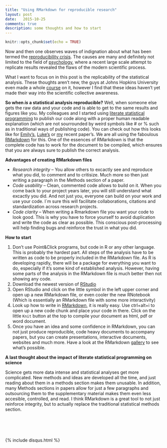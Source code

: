 ```yaml
---
title: "Using RMarkdown for reproducible research"
layout: post
date:   2015-10-25 
comments: true
description: some thoughts and how to start
---
```


```r
knitr::opts_chunk$set(echo = TRUE)
```

Now and then one observes waves of indignation about what has been termed the [reproducibility crisis](https://en.wikipedia.org/wiki/Replication_crisis). The causes are many and definitely not limited to the field of [psychology](http://science.sciencemag.org/content/349/6251/aac4716), where a recent large scale
attempt to replicate results revealed the flaws of the modern scientific process. 

What I want to focus on in this post is the replicability of the statistical analysis. These thoughts
aren't new, the guys at Johns Hopkins University even made a whole [course](https://www.coursera.org/learn/reproducible-research) on it, however I find that these ideas haven't yet made their way into the scientific collective awareness.

**So when *is* a statistical analysis reproducible?** Well, when someone else gets the raw data and your
code and is able to get to the same results and figures like you. My colleagues and I started 
using [literate statistical programming](https://en.wikipedia.org/wiki/Literate_programming) to publish
our code along with a proper human readable explanation (which are not sourrounded by weird symbols like # or % such
as in traditional ways of publishing code). You can check out how this looks like for [Emily's](https://static-content.springer.com/esm/art%3A10.1186%2Fs13104-016-2209-x/MediaObjects/13104_2016_2209_MOESM1_ESM.html),
[Luke's](https://github.com/leberhartphillips/killdeer_foraging/blob/master/Rcode_Killdeer_foraging.pdf) or
[my](https://github.com/mastoffel/seal_chemical_fingerprints/blob/master/analysis_markdown.pdf)
recent paper's. We are all using the faboulous [RMarkdown](http://rmarkdown.rstudio.com/) for this. One of the essences of RMarkdown is that the complete code has to work for the document to be compiled, which ensures that you are always sure to publish the correct analysis.

**Advantages of creating RMarkdown files**

*  *Research integrity* -- You allow others to excactly see and reproduce what you did,
to comment and to critisize. Much more so then just writing a paragraph in the Methods section of a paper.
* *Code usability* -- Clean, commented code allows to build on it. When you come back to your project years later, 
you will still understand what excactly you did. And not just you, everyone can build on your 
work and use your code. I´m sure this will facilitate collaborations, citations and standardization
across research projects.
* *Code clarity* -- When writing a Rmarkdown file you want your code to look good. This is why you have to force yourself to avoid duplication and write the code as clear as possible. This conscious post-processing
will help finding bugs and reinforce the trust in what you did.

**How to start**

1. Don't use Point&Click programs, but code in R or any other language. This is probably the hardest part. All steps of the analysis have to be written as code to be properly included in the RMarkdown file. As R is developing rapidly, there will be a package for everything you want to do, especially if it's some kind of established analysis. However, having some parts of the analysis in the RMarkdown file is much better then not showing any code. 
2. Download the newest version of [RStudio](https://www.rstudio.com/)  
3. Open RStudio and click on the little symbol in the left upper corner and open up a new RMarkdown file, or even cooler the new RNotebook (Which is essentially an RMarkdown file with some more interactivity)
4. Look up how to write in [RMarkdown](http://rmarkdown.rstudio.com/lesson-1.html), it is really easy. Use ctrl+alt+i to open up a new code chunk and place your code in there. Click on the little `Knit` button at the top to compile your document as html, pdf or word document. 
5. Once you have an idea and some confidence in RMarkdown, you can not just produce reproducible, code heavy documents to accompany papers, but you can create presentations, interactive documents, websites and much more. Have a look at the RMarkdown [gallery](http://rmarkdown.rstudio.com/gallery.html) to see what's possible.


    
**A last thought about the impact of literate statistical programming on science**

Science gets more data intense and statistical analyses get more complicated. New methods and ideas are developed all the time, and just reading about them in a methods section makes them unusable. In addition, many Methods sections in papers allow for just a few paragraphs and outsourcing them to the supplementary material makes them even less accesible, controlled, and read. I think RMarkdown is a great tool to not just reinforce integrity, but to actually replace the traditional statistical methods section.

<br/><br/>
<br/><br/>
{% include disqus.html %}

